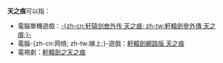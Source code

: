 '''天之痕'''可以指：
* 電腦單機遊戲：[[軒轅劍參外傳_天之痕|-{zh-cn:轩辕剑叁外传 天之痕; zh-tw:軒轅劍參外傳 天之痕;}-]]
* 電腦-{zh-cn:网络; zh-tw:線上;}-遊戲：[[軒轅劍網路版_天之痕|軒轅劍網路版 天之痕]]
* 電視劇：[[軒轅劍之天之痕|軒轅劍之天之痕]]

{{disambig|Cat=三字作品消歧义}}